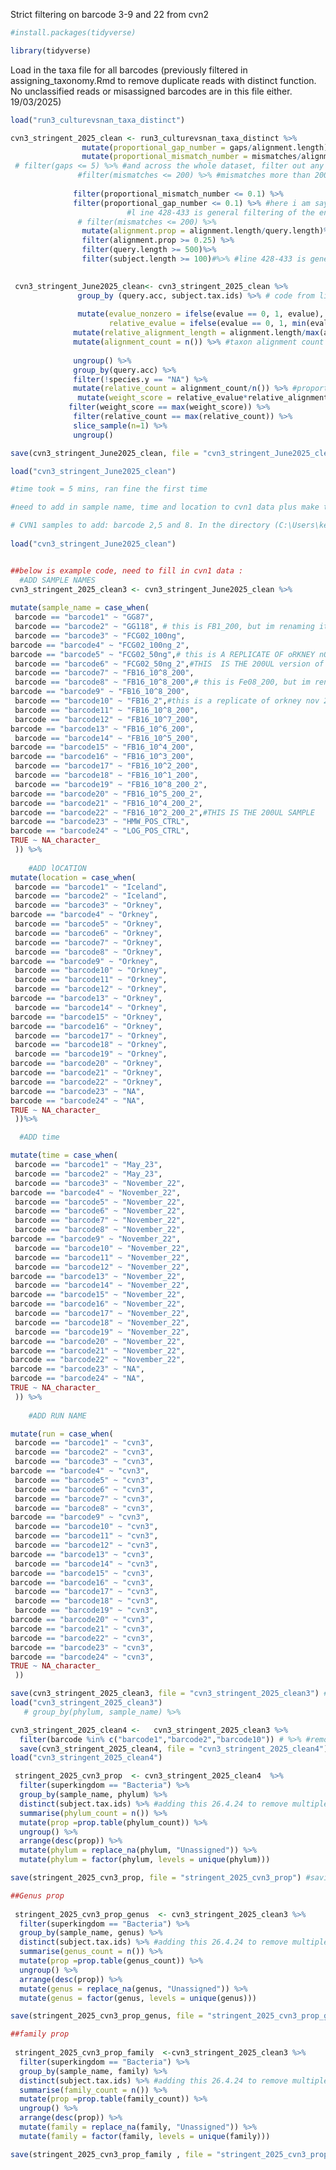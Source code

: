 Strict filtering on barcode 3-9 and 22 from cvn2

```r

#install.packages(tidyverse)

library(tidyverse)


```



Load in the taxa file for all barcodes (previously filtered in assigning_taxonomy.Rmd to remove duplicate reads with distinct function. No unclassified reads or misassigned barcodes are in this file either. 19/03/2025)
```r
load("run3_culturevsnan_taxa_distinct")

```



```r

cvn3_stringent_2025_clean <- run3_culturevsnan_taxa_distinct %>%
                mutate(proportional_gap_number = gaps/alignment.length) %>%# 7.11.24 adding this as i think gaps set at less than 5 is too harsh for longer reads 
                mutate(proportional_mismatch_number = mismatches/alignment.length) %>% # 7.11.24 adding this as i think gaps set at less than 5 is too harsh for longer reads 
 # filter(gaps <= 5) %>% #and across the whole dataset, filter out any reads that have gaps more than 5 and
               #filter(mismatches <= 200) %>% #mismatches more than 200
              
              filter(proportional_mismatch_number <= 0.1) %>%
              filter(proportional_gap_number <= 0.1) %>% #here i am saying that there can be up to and including 10% gaps in the alignment 
                          #l ine 428-433 is general filtering of the entire dataset
               # filter(mismatches <= 200) %>%
                mutate(alignment.prop = alignment.length/query.length)%>%
                filter(alignment.prop >= 0.25) %>%
                filter(query.length >= 500)%>%
                filter(subject.length >= 100)#%>% #line 428-433 is general filtering of the entire dataset
  

 cvn3_stringent_June2025_clean<- cvn3_stringent_2025_clean %>% 
               group_by (query.acc, subject.tax.ids) %>% # code from line 436-451 written with nick as the weighted approach 25.10.24
            
               mutate(evalue_nonzero = ifelse(evalue == 0, 1, evalue), 
                      relative_evalue = ifelse(evalue == 0, 1, min(evalue_nonzero)/evalue_nonzero)) %>%
              mutate(relative_alignment_length = alignment.length/max(alignment.length)) %>%
              mutate(alignment_count = n()) %>% #taxon alignment count within a read 
              
              ungroup() %>%
              group_by(query.acc) %>%
              filter(!species.y == "NA") %>%
              mutate(relative_count = alignment_count/n()) %>% #proportion of read alignments to a taxon
               mutate(weight_score = relative_evalue*relative_alignment_length*(percent.identity/100)) %>%
             filter(weight_score == max(weight_score)) %>%
              filter(relative_count == max(relative_count)) %>%
              slice_sample(n=1) %>%
              ungroup()

save(cvn3_stringent_June2025_clean, file = "cvn3_stringent_June2025_clean") #saving the file for quick reloading later on

load("cvn3_stringent_June2025_clean")

#time took = 5 mins, ran fine the first time
```

```r

#need to add in sample name, time and location to cvn1 data plus make the prop table for use in bacterial plots:

# CVN1 samples to add: barcode 2,5 and 8. In the directory (C:\Users\keegk\moredungroup\Voyager Online - Nanopore zoonotic disease AMR PhD Files\Move Files Here\SQKRBK114.24\culturing_vs_nanopore\Culture_vs_Nanopore_1) there is a file called "run1_positive_cultures" which just contain barcode 2,5 and 8 after strict filtering (made in the R notebook run1_pos_neg_cultures.Rmd from the Culture_vs_Nanopore_1 R project. ) Loading this file  here:
 
load("cvn3_stringent_June2025_clean")


##below is example code, need to fill in cvn1 data :
  #ADD SAMPLE NAMES
cvn3_stringent_2025_clean3 <- cvn3_stringent_June2025_clean %>%
  
mutate(sample_name = case_when(
 barcode == "barcode1" ~ "GG87",
 barcode == "barcode2" ~ "GG118", # this is FB1_200, but im renaming it just FB1, as all my sample in this chapter are from 200 mg of faeces and i dont want FB1_200 in any plots
 barcode == "barcode3" ~ "FCG02_100ng",
barcode == "barcode4" ~ "FCG02_100ng_2",
barcode == "barcode5" ~ "FCG02_50ng",# this is A REPLICATE OF oRKNEY nOV 2022 fc2 sample, which was run (albeit different extraction) in cvn1
 barcode == "barcode6" ~ "FCG02_50ng_2",#THIS  IS THE 200UL version of this sample
 barcode == "barcode7" ~ "FB16_10^8_200",
 barcode == "barcode8" ~ "FB16_10^8_200",# this is Fe08_200, but im renaming it just FB1, as all my sample in this chapter are from 200 mg of faeces and i dont want FB1_200 in any plots
barcode == "barcode9" ~ "FB16_10^8_200",
 barcode == "barcode10" ~ "FB16_2",#this is a replicate of orkney nov 2022 fbg16, ran on cvn2, i think its the same dna extract but i could be wrong
 barcode == "barcode11" ~ "FB16_10^8_200",
 barcode == "barcode12" ~ "FB16_10^7_200",
barcode == "barcode13" ~ "FB16_10^6_200",
 barcode == "barcode14" ~ "FB16_10^5_200",
barcode == "barcode15" ~ "FB16_10^4_200",
barcode == "barcode16" ~ "FB16_10^3_200",
 barcode == "barcode17" ~ "FB16_10^2_200",
 barcode == "barcode18" ~ "FB16_10^1_200",
 barcode == "barcode19" ~ "FB16_10^8_200_2",
barcode == "barcode20" ~ "FB16_10^5_200_2",
barcode == "barcode21" ~ "FB16_10^4_200_2",
barcode == "barcode22" ~ "FB16_10^2_200_2",#THIS IS THE 200UL SAMPLE
barcode == "barcode23" ~ "HMW_POS_CTRL",
barcode == "barcode24" ~ "LOG_POS_CTRL",
TRUE ~ NA_character_
 )) %>%
  
    #ADD lOCATION 
mutate(location = case_when(
 barcode == "barcode1" ~ "Iceland",
 barcode == "barcode2" ~ "Iceland",
 barcode == "barcode3" ~ "Orkney",
barcode == "barcode4" ~ "Orkney",
 barcode == "barcode5" ~ "Orkney",
 barcode == "barcode6" ~ "Orkney",
 barcode == "barcode7" ~ "Orkney",
 barcode == "barcode8" ~ "Orkney",
barcode == "barcode9" ~ "Orkney",
 barcode == "barcode10" ~ "Orkney",
 barcode == "barcode11" ~ "Orkney",
 barcode == "barcode12" ~ "Orkney",
barcode == "barcode13" ~ "Orkney",
 barcode == "barcode14" ~ "Orkney",
barcode == "barcode15" ~ "Orkney",
barcode == "barcode16" ~ "Orkney",
 barcode == "barcode17" ~ "Orkney",
 barcode == "barcode18" ~ "Orkney",
 barcode == "barcode19" ~ "Orkney",
barcode == "barcode20" ~ "Orkney",
barcode == "barcode21" ~ "Orkney",
barcode == "barcode22" ~ "Orkney",
barcode == "barcode23" ~ "NA",
barcode == "barcode24" ~ "NA",
TRUE ~ NA_character_
 ))%>%

  #ADD time

mutate(time = case_when(
 barcode == "barcode1" ~ "May_23",
 barcode == "barcode2" ~ "May_23",
 barcode == "barcode3" ~ "November_22",
barcode == "barcode4" ~ "November_22",
 barcode == "barcode5" ~ "November_22",
 barcode == "barcode6" ~ "November_22",
 barcode == "barcode7" ~ "November_22",
 barcode == "barcode8" ~ "November_22",
barcode == "barcode9" ~ "November_22",
 barcode == "barcode10" ~ "November_22",
 barcode == "barcode11" ~ "November_22",
 barcode == "barcode12" ~ "November_22",
barcode == "barcode13" ~ "November_22",
 barcode == "barcode14" ~ "November_22",
barcode == "barcode15" ~ "November_22",
barcode == "barcode16" ~ "November_22",
 barcode == "barcode17" ~ "November_22",
 barcode == "barcode18" ~ "November_22",
 barcode == "barcode19" ~ "November_22",
barcode == "barcode20" ~ "November_22",
barcode == "barcode21" ~ "November_22",
barcode == "barcode22" ~ "November_22",
barcode == "barcode23" ~ "NA",
barcode == "barcode24" ~ "NA",
TRUE ~ NA_character_
 )) %>%
  
    #ADD RUN NAME

mutate(run = case_when(
 barcode == "barcode1" ~ "cvn3",
 barcode == "barcode2" ~ "cvn3",
 barcode == "barcode3" ~ "cvn3",
barcode == "barcode4" ~ "cvn3",
 barcode == "barcode5" ~ "cvn3",
 barcode == "barcode6" ~ "cvn3",
 barcode == "barcode7" ~ "cvn3",
 barcode == "barcode8" ~ "cvn3",
barcode == "barcode9" ~ "cvn3",
 barcode == "barcode10" ~ "cvn3",
 barcode == "barcode11" ~ "cvn3",
 barcode == "barcode12" ~ "cvn3",
barcode == "barcode13" ~ "cvn3",
 barcode == "barcode14" ~ "cvn3",
barcode == "barcode15" ~ "cvn3",
barcode == "barcode16" ~ "cvn3",
 barcode == "barcode17" ~ "cvn3",
 barcode == "barcode18" ~ "cvn3",
 barcode == "barcode19" ~ "cvn3",
barcode == "barcode20" ~ "cvn3",
barcode == "barcode21" ~ "cvn3",
barcode == "barcode22" ~ "cvn3",
barcode == "barcode23" ~ "cvn3",
barcode == "barcode24" ~ "cvn3",
TRUE ~ NA_character_
 ))

save(cvn3_stringent_2025_clean3, file = "cvn3_stringent_2025_clean3") #saving the file for quick reloading later on
load("cvn3_stringent_2025_clean3")
   # group_by(phylum, sample_name) %>%

cvn3_stringent_2025_clean4 <-   cvn3_stringent_2025_clean3 %>%
  filter(barcode %in% c("barcode1","barcode2","barcode10")) # %>% #removing the controls and spiked campy samples
  save(cvn3_stringent_2025_clean4, file = "cvn3_stringent_2025_clean4") #saving the file for quick reloading later on
load("cvn3_stringent_2025_clean4")

 stringent_2025_cvn3_prop  <- cvn3_stringent_2025_clean4  %>% 
  filter(superkingdom == "Bacteria") %>%
  group_by(sample_name, phylum) %>%
  distinct(subject.tax.ids) %>% #adding this 26.4.24 to remove multiple hits to the same taxa, inflating the numbers
  summarise(phylum_count = n()) %>%
  mutate(prop =prop.table(phylum_count)) %>%
  ungroup() %>%
  arrange(desc(prop)) %>%
  mutate(phylum = replace_na(phylum, "Unassigned")) %>%
  mutate(phylum = factor(phylum, levels = unique(phylum)))

save(stringent_2025_cvn3_prop, file = "stringent_2025_cvn3_prop") #saving the file for quick reloading later on

##Genus prop 
  
 stringent_2025_cvn3_prop_genus  <- cvn3_stringent_2025_clean3 %>% 
  filter(superkingdom == "Bacteria") %>%
  group_by(sample_name, genus) %>%
  distinct(subject.tax.ids) %>% #adding this 26.4.24 to remove multiple hits to the same taxa, inflating the numbers
  summarise(genus_count = n()) %>%
  mutate(prop =prop.table(genus_count)) %>%
  ungroup() %>%
  arrange(desc(prop)) %>%
  mutate(genus = replace_na(genus, "Unassigned")) %>%
  mutate(genus = factor(genus, levels = unique(genus)))

save(stringent_2025_cvn3_prop_genus, file = "stringent_2025_cvn3_prop_genus") #saving the file for quick reloading later on

##family prop 
  
 stringent_2025_cvn3_prop_family  <-cvn3_stringent_2025_clean3 %>% 
  filter(superkingdom == "Bacteria") %>%
  group_by(sample_name, family) %>%
  distinct(subject.tax.ids) %>% #adding this 26.4.24 to remove multiple hits to the same taxa, inflating the numbers
  summarise(family_count = n()) %>%
  mutate(prop =prop.table(family_count)) %>%
  ungroup() %>%
  arrange(desc(prop)) %>%
  mutate(family = replace_na(family, "Unassigned")) %>%
  mutate(family = factor(family, levels = unique(family)))

save(stringent_2025_cvn3_prop_family , file = "stringent_2025_cvn3_prop_family") #saving the file for quick reloading later on


```



